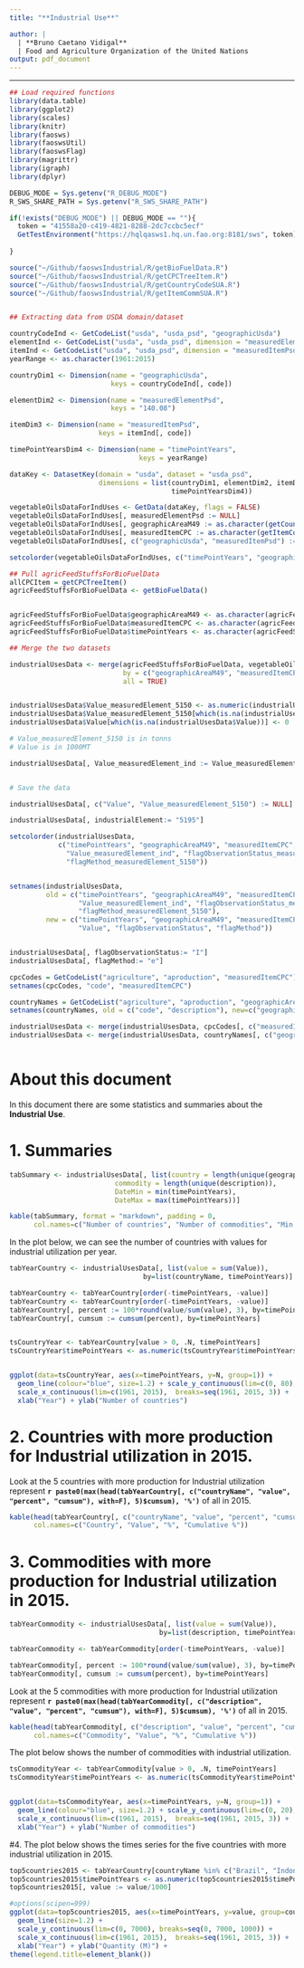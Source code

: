 ```yaml
---
title: "**Industrial Use**"

author: |
  | **Bruno Caetano Vidigal**
  | Food and Agriculture Organization of the United Nations
output: pdf_document
---
```

---

```r
## Load required functions
library(data.table)
library(ggplot2)
library(scales)
library(knitr)
library(faosws)
library(faoswsUtil)
library(faoswsFlag)
library(magrittr)
library(igraph)
library(dplyr)

```

```r
DEBUG_MODE = Sys.getenv("R_DEBUG_MODE")
R_SWS_SHARE_PATH = Sys.getenv("R_SWS_SHARE_PATH")

if(!exists("DEBUG_MODE") || DEBUG_MODE == ""){
  token = "41558a20-c419-4821-8288-2dc7ccbc5ecf"
  GetTestEnvironment("https://hqlqasws1.hq.un.fao.org:8181/sws", token)
  
}

source("~/Github/faoswsIndustrial/R/getBioFuelData.R")
source("~/Github/faoswsIndustrial/R/getCPCTreeItem.R")
source("~/Github/faoswsIndustrial/R/getCountryCodeSUA.R")
source("~/Github/faoswsIndustrial/R/getItemCommSUA.R")


## Extracting data from USDA domain/dataset

countryCodeInd <- GetCodeList("usda", "usda_psd", "geographicUsda")
elementInd <- GetCodeList("usda", "usda_psd", dimension = "measuredElementPsd")
itemInd <- GetCodeList("usda", "usda_psd", dimension = "measuredItemPsd")
yearRange <- as.character(1961:2015)

countryDim1 <- Dimension(name = "geographicUsda", 
                         keys = countryCodeInd[, code])

elementDim2 <- Dimension(name = "measuredElementPsd", 
                         keys = "140.08")

itemDim3 <- Dimension(name = "measuredItemPsd",
                      keys = itemInd[, code])

timePointYearsDim4 <- Dimension(name = "timePointYears",
                                keys = yearRange)

dataKey <- DatasetKey(domain = "usda", dataset = "usda_psd", 
                      dimensions = list(countryDim1, elementDim2, itemDim3, 
                                        timePointYearsDim4))

vegetableOilsDataForIndUses <- GetData(dataKey, flags = FALSE)
vegetableOilsDataForIndUses[, measuredElementPsd := NULL]
vegetableOilsDataForIndUses[, geographicAreaM49 := as.character(getCountryCodeSUA(geographicUsda))]
vegetableOilsDataForIndUses[, measuredItemCPC := as.character(getItemCommSUA(measuredItemPsd))]
vegetableOilsDataForIndUses[, c("geographicUsda", "measuredItemPsd") := NULL]

setcolorder(vegetableOilsDataForIndUses, c("timePointYears", "geographicAreaM49", "measuredItemCPC", "Value"))

## Pull agricFeedStuffsForBioFuelData
allCPCItem = getCPCTreeItem()
agricFeedStuffsForBioFuelData <- getBioFuelData()


agricFeedStuffsForBioFuelData$geographicAreaM49 <- as.character(agricFeedStuffsForBioFuelData$geographicAreaM49)
agricFeedStuffsForBioFuelData$measuredItemCPC <- as.character(agricFeedStuffsForBioFuelData$measuredItemCPC)
agricFeedStuffsForBioFuelData$timePointYears <- as.character(agricFeedStuffsForBioFuelData$timePointYears)

## Merge the two datasets

industrialUsesData <- merge(agricFeedStuffsForBioFuelData, vegetableOilsDataForIndUses,
                            by = c("geographicAreaM49", "measuredItemCPC", "timePointYears"),
                            all = TRUE)


industrialUsesData$Value_measuredElement_5150 <- as.numeric(industrialUsesData$Value_measuredElement_5150)
industrialUsesData$Value_measuredElement_5150[which(is.na(industrialUsesData$Value_measuredElement_5150))] <- 0
industrialUsesData$Value[which(is.na(industrialUsesData$Value))] <- 0

# Value_measuredElement_5150 is in tonns
# Value is in 1000MT

industrialUsesData[, Value_measuredElement_ind := Value_measuredElement_5150 + Value * 1000]


# Save the data

industrialUsesData[, c("Value", "Value_measuredElement_5150") := NULL]

industrialUsesData[, industrialElement:= "5195"]

setcolorder(industrialUsesData,
            c("timePointYears", "geographicAreaM49", "measuredItemCPC", "industrialElement",
              "Value_measuredElement_ind", "flagObservationStatus_measuredElement_5150", 
              "flagMethod_measuredElement_5150"))


setnames(industrialUsesData,
         old = c("timePointYears", "geographicAreaM49", "measuredItemCPC", "industrialElement",
                 "Value_measuredElement_ind", "flagObservationStatus_measuredElement_5150", 
                 "flagMethod_measuredElement_5150"),
         new = c("timePointYears", "geographicAreaM49", "measuredItemCPC", "measuredElement",
                 "Value", "flagObservationStatus", "flagMethod"))


industrialUsesData[, flagObservationStatus:= "I"]
industrialUsesData[, flagMethod:= "e"]

cpcCodes = GetCodeList("agriculture", "aproduction", "measuredItemCPC")
setnames(cpcCodes, "code", "measuredItemCPC")

countryNames = GetCodeList("agriculture", "aproduction", "geographicAreaM49")
setnames(countryNames, old = c("code", "description"), new=c("geographicAreaM49", "countryName"))

industrialUsesData <- merge(industrialUsesData, cpcCodes[, c("measuredItemCPC", "description"), with=F], by = "measuredItemCPC")
industrialUsesData <- merge(industrialUsesData, countryNames[, c("geographicAreaM49", "countryName"), with=F], by = "geographicAreaM49")



```

# About this document

In this document there are some statistics and summaries about the **Industrial Use**.

# 1. Summaries

````r

tabSummary <- industrialUsesData[, list(country = length(unique(geographicAreaM49)),
                          commodity = length(unique(description)),
                          DateMin = min(timePointYears),
                          DateMax = max(timePointYears))]

kable(tabSummary, format = "markdown", padding = 0, 
      col.names=c("Number of countries", "Number of commodities", "Min Date", "Max Date"))

````

In the plot below, we can see the number of countries with values for industrial utilization per year.
````r
tabYearCountry <- industrialUsesData[, list(value = sum(Value)),
                                 by=list(countryName, timePointYears)]

tabYearCountry <- tabYearCountry[order(-timePointYears, -value)]
tabYearCountry <- tabYearCountry[order(-timePointYears, -value)]
tabYearCountry[, percent := 100*round(value/sum(value), 3), by=timePointYears]
tabYearCountry[, cumsum := cumsum(percent), by=timePointYears]


tsCountryYear <- tabYearCountry[value > 0, .N, timePointYears]
tsCountryYear$timePointYears <- as.numeric(tsCountryYear$timePointYears)


ggplot(data=tsCountryYear, aes(x=timePointYears, y=N, group=1)) + 
  geom_line(colour="blue", size=1.2) + scale_y_continuous(lim=c(0, 80), breaks=seq(0, 80, 10)) + 
  scale_x_continuous(lim=c(1961, 2015),  breaks=seq(1961, 2015, 3)) + 
  xlab("Year") + ylab("Number of countries")

````


# 2. Countries with more production for Industrial utilization in **2015**.

Look at the 5 countries with more production for Industrial utilization represent  **`r paste0(max(head(tabYearCountry[, c("countryName", "value", "percent", "cumsum"), with=F], 5)$cumsum), '%')`** of all in 2015.
````r

kable(head(tabYearCountry[, c("countryName", "value", "percent", "cumsum"), with=F], 5), format = "markdown", padding = 0,
      col.names=c("Country", "Value", "%", "Cumulative %"))

````

# 3. Commodities with more production for Industrial utilization in **2015**.

````r

tabYearCommodity <- industrialUsesData[, list(value = sum(Value)),
                                     by=list(description, timePointYears)]

tabYearCommodity <- tabYearCommodity[order(-timePointYears, -value)]

tabYearCommodity[, percent := 100*round(value/sum(value), 3), by=timePointYears]
tabYearCommodity[, cumsum := cumsum(percent), by=timePointYears]

````

Look at the 5 commodities with more production for Industrial utilization represent  **`r paste0(max(head(tabYearCommodity[, c("description", "value", "percent", "cumsum"), with=F], 5)$cumsum), '%')`** of all in 2015.

````r

kable(head(tabYearCommodity[, c("description", "value", "percent", "cumsum"), with=F], 5), format = "markdown", padding = 0,
      col.names=c("Commodity", "Value", "%", "Cumulative %"))

````

The plot below shows the number of commodities with industrial utilization.

````r
tsCommodityYear <- tabYearCommodity[value > 0, .N, timePointYears]
tsCommodityYear$timePointYears <- as.numeric(tsCommodityYear$timePointYears)


ggplot(data=tsCommodityYear, aes(x=timePointYears, y=N, group=1)) + 
  geom_line(colour="blue", size=1.2) + scale_y_continuous(lim=c(0, 20), breaks=seq(0, 20, 5)) + 
  scale_x_continuous(lim=c(1961, 2015),  breaks=seq(1961, 2015, 3)) + 
  xlab("Year") + ylab("Number of commodities")
````

#4. The plot below shows the times series for the five countries with more industrial utilization in 2015.

````r
top5countries2015 <- tabYearCountry[countryName %in% c("Brazil", "Indonesia", "Argentina", "China", "Malaysia")] 
top5countries2015$timePointYears <- as.numeric(top5countries2015$timePointYears)
top5countries2015[, value := value/1000]

#options(scipen=999)
ggplot(data=top5countries2015, aes(x=timePointYears, y=value, group=countryName, color=countryName)) + 
  geom_line(size=1.2) + 
  scale_y_continuous(lim=c(0, 7000), breaks=seq(0, 7000, 1000)) + 
  scale_x_continuous(lim=c(1961, 2015),  breaks=seq(1961, 2015, 3)) + 
  xlab("Year") + ylab("Quantity (M)") +
theme(legend.title=element_blank())
````
